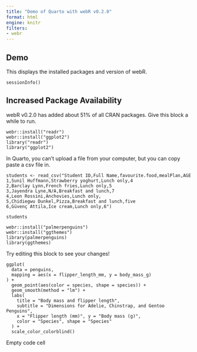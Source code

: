 ```yaml
---
title: "Demo of Quarto with webR v0.2.0"
format: html
engine: knitr
filters:
- webr
---
```


## Demo

This displays the installed packages and version of webR.

```webr-r
sessionInfo()
```

## Increased Package Availability

webR v0.2.0 has added about 51% of all CRAN packages. Give this block a while to run.

```webr-r
webr::install("readr")
webr::install("ggplot2")
library("readr")
library("ggplot2")
```

In Quarto, you can't upload a file from your computer, but you can copy paste a csv file in.

```webr-r
students <- read_csv("Student ID,Full Name,favourite.food,mealPlan,AGE
1,Sunil Huffmann,Strawberry yoghurt,Lunch only,4
2,Barclay Lynn,French fries,Lunch only,5
3,Jayendra Lyne,N/A,Breakfast and lunch,7
4,Leon Rossini,Anchovies,Lunch only,
5,Chidiegwu Dunkel,Pizza,Breakfast and lunch,five
6,Güvenç Attila,Ice cream,Lunch only,6")
```

```webr-r
students
```

```webr-r
webr::install("palmerpenguins")
webr::install("ggthemes")
library(palmerpenguins)
library(ggthemes)
```

Try editing this block to see your changes!

```webr-r
ggplot(
  data = penguins,
  mapping = aes(x = flipper_length_mm, y = body_mass_g)
) +
  geom_point(aes(color = species, shape = species)) +
  geom_smooth(method = "lm") +
  labs(
    title = "Body mass and flipper length",
    subtitle = "Dimensions for Adelie, Chinstrap, and Gentoo Penguins",
    x = "Flipper length (mm)", y = "Body mass (g)",
    color = "Species", shape = "Species"
  ) +
  scale_color_colorblind()
```

Empty code cell

```webr-r

```
